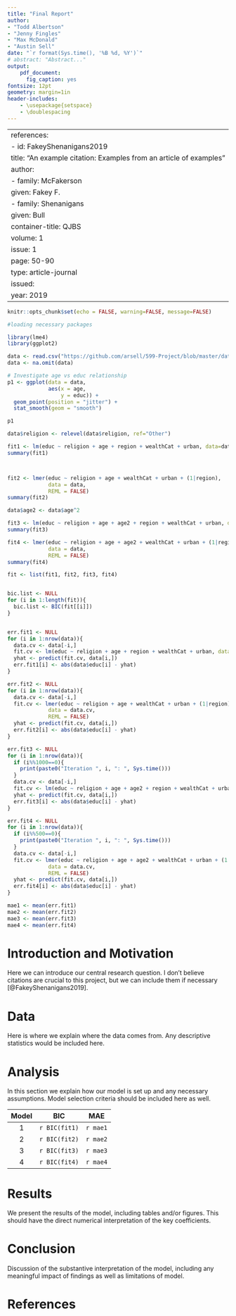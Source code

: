 ```yaml
---
title: "Final Report"
author: 
- "Todd Albertson"
- "Jenny Fingles"
- "Max McDonald"
- "Austin Sell"
date: "`r format(Sys.time(), '%B %d, %Y')`"
# abstract: "Abstract..."
output:
    pdf_document:
      fig_caption: yes
fontsize: 12pt
geometry: margin=1in
header-includes:
    - \usepackage{setspace}
    - \doublespacing
---
```


---
references:
- id: FakeyShenanigans2019
  title: "An example citation: Examples from an article of examples"
  author:
  - family: McFakerson
    given: Fakey F.
  - family: Shenanigans
    given: Bull
  container-title: QJBS
  volume: 1
  issue: 1
  page: 50-90
  type: article-journal
  issued:
    year: 2019
---

\pagebreak

```r
knitr::opts_chunk$set(echo = FALSE, warning=FALSE, message=FALSE)
```

```r
#loading necessary packages

library(lme4)
library(ggplot2)
```


```r
data <- read.csv("https://github.com/arsell/599-Project/blob/master/data/cleandata.csv?raw=true")
data <- na.omit(data)
```

```r
# Investigate age vs educ relationship
p1 <- ggplot(data = data,
             aes(x = age,
                 y = educ)) +
  geom_point(position = "jitter") +
  stat_smooth(geom = "smooth")

p1
```

```r
data$religion <- relevel(data$religion, ref="Other")

fit1 <- lm(educ ~ religion + age + region + wealthCat + urban, data=data)
summary(fit1)



fit2 <- lmer(educ ~ religion + age + wealthCat + urban + (1|region),
             data = data,
             REML = FALSE)
summary(fit2)

data$age2 <- data$age^2

fit3 <- lm(educ ~ religion + age + age2 + region + wealthCat + urban, data=data)
summary(fit3)

fit4 <- lmer(educ ~ religion + age + age2 + wealthCat + urban + (1|region),
             data = data,
             REML = FALSE)
summary(fit4)
```

```r
fit <- list(fit1, fit2, fit3, fit4)


bic.list <- NULL
for (i in 1:length(fit)){
  bic.list <- BIC(fit[[i]])
}


err.fit1 <- NULL
for (i in 1:nrow(data)){
  data.cv <- data[-i,]
  fit.cv <- lm(educ ~ religion + age + region + wealthCat + urban, data=data.cv)
  yhat <- predict(fit.cv, data[i,])
  err.fit1[i] <- abs(data$educ[i] - yhat)
}

err.fit2 <- NULL
for (i in 1:nrow(data)){
  data.cv <- data[-i,]
  fit.cv <- lmer(educ ~ religion + age + wealthCat + urban + (1|region),
             data = data.cv,
             REML = FALSE)
  yhat <- predict(fit.cv, data[i,])
  err.fit2[i] <- abs(data$educ[i] - yhat)
}

err.fit3 <- NULL
for (i in 1:nrow(data)){
  if (i%%1000==0){
    print(paste0("Iteration ", i, ": ", Sys.time()))
  }
  data.cv <- data[-i,]
  fit.cv <- lm(educ ~ religion + age + age2 + region + wealthCat + urban, data=data.cv)
  yhat <- predict(fit.cv, data[i,])
  err.fit3[i] <- abs(data$educ[i] - yhat)
}

err.fit4 <- NULL
for (i in 1:nrow(data)){
  if (i%%500==0){
    print(paste0("Iteration ", i, ": ", Sys.time()))
  }
  data.cv <- data[-i,]
  fit.cv <- lmer(educ ~ religion + age + age2 + wealthCat + urban + (1|region),
             data = data.cv,
             REML = FALSE)
  yhat <- predict(fit.cv, data[i,])
  err.fit4[i] <- abs(data$educ[i] - yhat)
}

mae1 <- mean(err.fit1)
mae2 <- mean(err.fit2)
mae3 <- mean(err.fit3)
mae4 <- mean(err.fit4)
```

# Introduction and Motivation

Here we can introduce our central research question. I don't believe citations are crucial to this project, but we can include them if necessary [@FakeyShenanigans2019].

# Data

Here is where we explain where the data comes from. Any descriptive statistics would be included here.

# Analysis

In this section we explain how our model is set up and any necessary assumptions. Model selection criteria should be included here as well.


| Model | BIC           | MAE      |
|:-----:|:-------------:|:--------:|
| 1     | `r BIC(fit1)` | `r mae1` |
| 2     | `r BIC(fit2)` | `r mae2` |
| 3     | `r BIC(fit3)` | `r mae3` |
| 4     | `r BIC(fit4)` | `r mae4` |

# Results

We present the results of the model, including tables and/or figures. This should have the direct numerical interpretation of the key coefficients.

# Conclusion

Discussion of the substantive interpretation of the model, including any meaningful impact of findings as well as limitations of model.

\pagebreak

# References


